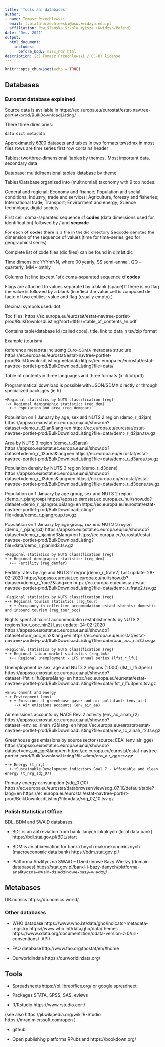 ```yaml
---
title: 'Tools and databases'
author:
- name: Tomasz Przechlewski
  email: t.plata-przechlewski@psw.kwidzyn.edu.pl
  affiliation: Powiślańska Szkoła Wyższa (Kwidzyn/Poland)
date: "Dec. 2021"
output:
  html_document:
    includes:
      before_body: misc_hdr.html
description: (c) Tomasz Przechlewski / CC-BY license
---
```


```r
knitr::opts_chunk$set(echo = TRUE)
```

## Databases

### Eurostat database explained

Source data is available in
https://ec.europa.eu/eurostat/estat-navtree-portlet-prod/BulkDownloadListing/

There three  directories:

```
data dict metadata
```

Approximately 6300 datasets and tables in two formats tsv/sdmx in most
files rows are time series first row contains header

Tables: two/three-dimensional 'tables by themes'. Most important data.
secondary data

Database:  multidimensional tables 'database by theme'

Tables/Database organized into (multinomial) taxonomy with 9 top nodes:

General and regional; Economy and finance; Population and social
conditions; Industry, trade and services; Agriculture, forestry and
fisheries; International trade; Transport; Environment and energy;
Science technology, digital society

First cell: coma-separated sequence of **codes** (data dimensions
used for identification) followed by / and **seqcode**

For each of **codes** there is a file in the dic directory
Seqcode denotes the dimension of the sequence of values (time for time-series,
geo for geographicsl series)

Complete list of code files (dic files) can
be found in dim1st.dic

Time dimension: YYYmNN, where 00 yearly, SS semi-annual, QQ --
quarterly, MM -- onthly

Columns 1st line (except 1st): coma-separated sequence of **codes**

Flags are attached to values separated by a blank (space)
If there is no flag the value is followed by a blank (in effect the value cell is
composed de facto of two entities: value and flag (usually empty).)

Decimal symbols used: dot

Toc files:
https://ec.europa.eu/eurostat/estat-navtree-portlet-prod/BulkDownloadListing?sort=1&file=table_of_contents_en.pdf

Contains table/database id (called code), title, link to data in tsv/zip format

Example (tourism)

Reference metadata including Euro-SDMX metadata structure
https://ec.europa.eu/eurostat/estat-navtree-portlet-prod/BulkDownloadListing/metadata
https://ec.europa.eu/eurostat/estat-navtree-portlet-prod/BulkDownloadListing?file=data/

Table of contents in three languages and three formats (xml/txt/pdf)

Programmatical download is possible with JSON/SDMX directly or through
specialized packages (ie R)

```
+Regional statistics by NUTS classification (reg)
+-+ Regional demographic statistics (reg_dem)
  +-+ Population and area (reg_dempoar)
```

Population on 1 January by age, sex and NUTS 2 region (demo_r_d2jan)
https://appsso.eurostat.ec.europa.eu/nui/show.do?dataset=demo_r_d2jan&lang=en
https://ec.europa.eu/eurostat/estat-navtree-portlet-prod/BulkDownloadListing?file=data/demo_r_d2jan.tsv.gz

Area by NUTS 3 region (demo_r_d3area)
https://appsso.eurostat.ec.europa.eu/nui/show.do?dataset=demo_r_d3area&lang=en
https://ec.europa.eu/eurostat/estat-navtree-portlet-prod/BulkDownloadListing?file=data/demo_r_d3area.tsv.gz

Population density by NUTS 3 region (demo_r_d3dens)
https://appsso.eurostat.ec.europa.eu/nui/show.do?dataset=demo_r_d3dens&lang=en
https://ec.europa.eu/eurostat/estat-navtree-portlet-prod/BulkDownloadListing?file=data/demo_r_d3dens.tsv.gz

Population on 1 January by age group, sex and NUTS 2 region (demo_r_pjangroup)
https://appsso.eurostat.ec.europa.eu/nui/show.do?dataset=demo_r_pjangroup&lang=en
https://ec.europa.eu/eurostat/estat-navtree-portlet-prod/BulkDownloadListing?file=data/demo_r_pjangroup.tsv.gz

Population on 1 January by age group, sex and NUTS 3 region (demo_r_pjangrp3)
https://appsso.eurostat.ec.europa.eu/nui/show.do?dataset=demo_r_pjanind3&lang=en
https://ec.europa.eu/eurostat/estat-navtree-portlet-prod/BulkDownloadListing?file=data/demo_r_pjanind3.tsv.gz

```
+Regional statistics by NUTS classification (reg)
+-+ Regional demographic statistics (reg_dem)
  +-+ Fertility (reg_demfer)
```

Fertility rates by age and NUTS 2 region[demo_r_frate2]
Last update: 28-02-2020	
https://appsso.eurostat.ec.europa.eu/nui/show.do?dataset=demo_r_frate2&lang=en
https://ec.europa.eu/eurostat/estat-navtree-portlet-prod/BulkDownloadListing?file=data/demo_r_frate2.tsv.gz

```
+Regional statistics by NUTS classification (reg)
+-+ Regional tourism statistics (reg_tour)
  +-+ Occupancy in collective accommodation establishments: domestic and inbound tourism (reg_tour_occ)
```

Nights spent at tourist accommodation establishments by NUTS 2 regions[tour_occ_nin2]
Last update: 24-02-2020	
https://appsso.eurostat.ec.europa.eu/nui/show.do?dataset=tour_occ_nin2&lang=en
https://ec.europa.eu/eurostat/estat-navtree-portlet-prod/BulkDownloadListing?file=data/tour_occ_nin2.tsv.gz

```
+Regional statistics by NUTS classification (reg)
+-+ Regional labour market statistics (reg_lmk)
  +-+ Regional unemployment - LFS annual series (lfst_r_lfu)
```
 
Unemployment by sex, age and NUTS 2 regions (1 000) (lfst_r_lfu3pers)
https://appsso.eurostat.ec.europa.eu/nui/show.do?dataset=lfst_r_lfu3pers&lang=en
https://ec.europa.eu/eurostat/estat-navtree-portlet-prod/BulkDownloadListing?file=data/lfst_r_lfu3pers.tsv.gz

```
+Environment and energy	
+-+ Environment (env)	
  +-+ Emissions of greenhouse gases and air pollutants (env_air)	
    +-+ Air emissions accounts (env_air_aa)	
```

Air emissions accounts by NACE Rev. 2 activity (env_ac_ainah_r2)
https://appsso.eurostat.ec.europa.eu/nui/show.do?dataset=env_ac_ainah_r2&lang=en
https://ec.europa.eu/eurostat/estat-navtree-portlet-prod/BulkDownloadListing?file=data/env_ac_ainah_r2.tsv.gz

Greenhouse gas emissions by source sector (source: EEA) (env_air_gge)	 
https://appsso.eurostat.ec.europa.eu/nui/show.do?dataset=env_air_gge&lang=en
https://ec.europa.eu/eurostat/estat-navtree-portlet-prod/BulkDownloadListing?file=data/env_air_gge.tsv.gz

```
+-+ Energy (t_nrg)	
  +-+Sustainable Development indicators Goal 7 - Affordable and clean energy (t_nrg_sdg_07)	
```

Primary energy consumption (sdg_07_10)	 
https://ec.europa.eu/eurostat/databrowser/view/sdg_07_10/default/table?lang=en
https://ec.europa.eu/eurostat/estat-navtree-portlet-prod/BulkDownloadListing?file=data/sdg_07_10.tsv.gz


### Polish Statistical Office

BDL, BDM and SWAiD databases:

* BDL is an abbreviation from bank danych lokalnych (local data bank)
https://bdl.stat.gov.pl/BDL/start

* BDM is an abbreviation for bank danych makroekonomicznych (macroeconomic data bank)
https://bdm.stat.gov.pl/

* Platforma Analityczna SWAiD -- Dziedzinowe Bazy Wiedzy  (domain databases)
https://stat.gov.pl/banki-i-bazy-danych/platforma-analityczna-swaid-dziedzinowe-bazy-wiedzy/


## Metabases

DB.nomics https://db.nomics.world/

### Other databases

* WHO database
https://www.who.int/data/gho/indicator-metadata-registry
https://www.who.int/data/gho/data/themes
https://www.odata.org/documentation/odata-version-2-0/uri-conventions/ (API)

* FAO database http://www.fao.org/faostat/en/#home

* Ourworldindata https://ourworldindata.org/

## Tools

* Spreadsheets https://pl.libreoffice.org/ or google spreadheet

* Packages STATA, SPSS, SAS, eviews

* R/Rstudio https://www.rstudio.com/

(see also https://pl.wikipedia.org/wiki/R-Studio
https://mran.microsoft.com/open )

* github

* Open publishing platforms RPubs and https://bookdown.org/


